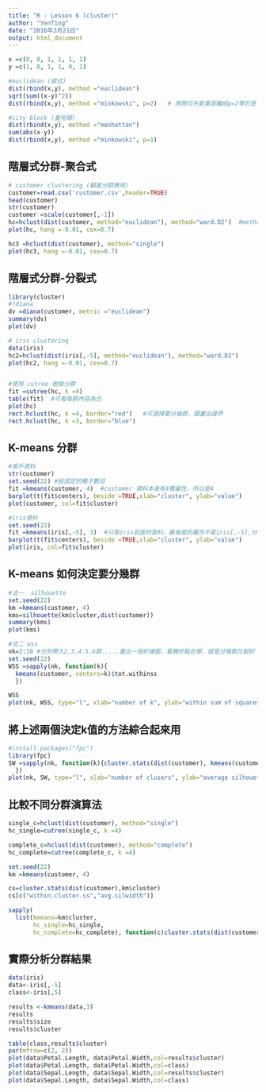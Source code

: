 ```yaml
---
title: "R - Lesson 6 (cluster)"
author: "YenTing"
date: "2016年3月21日"
output: html_document
---
```


```r
x =c(0, 0, 1, 1, 1, 1)
y =c(1, 0, 1, 1, 0, 1)

#euclidean (歐式)
dist(rbind(x,y), method ="euclidean")
sqrt(sum((x-y)^2))
dist(rbind(x,y), method ="minkowski", p=2)   # 用閔可夫斯基距離給p=2等於是『歐式距離』

#city block (曼哈頓)
dist(rbind(x,y), method ="manhattan")
sum(abs(x-y))
dist(rbind(x,y), method ="minkowski", p=1)
```

## 階層式分群-聚合式
```r
# customer clustering (顧客分群應用)
customer=read.csv('customer.csv',header=TRUE)
head(customer)
str(customer)
customer =scale(customer[,-1])
hc=hclust(dist(customer, method="euclidean"), method="ward.D2")  #method 可隨意替換  single、compelete、average、ward.D2
plot(hc, hang =-0.01, cex=0.7)

hc3 =hclust(dist(customer), method="single")
plot(hc3, hang =-0.01, cex=0.7)
```

## 階層式分群-分裂式
```r
library(cluster)
#?diana
dv =diana(customer, metric ="euclidean")
summary(dv)
plot(dv)

# iris clustering
data(iris)
hc2=hclust(dist(iris[,-5], method="euclidean"), method="ward.D2")
plot(hc2, hang =-0.01, cex=0.7)


#使用 cutree 樹做分群
fit =cutree(hc, k =4)
table(fit)  #可看每群內容為合
plot(hc)
rect.hclust(hc, k =4, border="red")   #可選擇要分幾群，跟畫出邊界
rect.hclust(hc, k =3, border="blue")
```

## K-means 分群
```r
#客戶資料
str(customer)
set.seed(22) #給固定的種子數目
fit =kmeans(customer, 4)  #customer 資料本身有4種屬性，所以是4
barplot(t(fit$centers), beside =TRUE,xlab="cluster", ylab="value")
plot(customer, col=fit$cluster)

#iris資料
set.seed(22)
fit =kmeans(iris[,-5], 3)  #只取iris前面的資料，最後面的屬性不拿iris[,-5],分三群
barplot(t(fit$centers), beside =TRUE,xlab="cluster", ylab="value")
plot(iris, col=fit$cluster)

```

## K-means 如何決定要分幾群
```r
#法一  silhouette
set.seed(22)
km =kmeans(customer, 4)
kms=silhouette(km$cluster,dist(customer))
summary(kms)
plot(kms)
```

```r
#法二 wss
nk=2:10 #分別帶入2.3.4.5.6群.....畫出一個折線圖，看轉折點在哪，就是分幾群比較好
set.seed(22)
WSS =sapply(nk, function(k){
  kmeans(customer, centers=k)$tot.withinss
  })

WSS
plot(nk, WSS, type="l", xlab="number of k", ylab="within sum of squares")
```

## 將上述兩個決定k值的方法綜合起來用
```r
#install.packages("fpc")
library(fpc)
SW =sapply(nk, function(k){cluster.stats(dist(customer), kmeans(customer, centers=k)$cluster)$avg.silwidth
  })
plot(nk, SW, type="l", xlab="number of clusers", ylab="average silhouette width")
```

## 比較不同分群演算法
```r
single_c=hclust(dist(customer), method="single")
hc_single=cutree(single_c, k =4)

complete_c=hclust(dist(customer), method="complete")
hc_complete=cutree(complete_c, k =4)

set.seed(22)
km =kmeans(customer, 4)

cs=cluster.stats(dist(customer),km$cluster)
cs[c("within.cluster.ss","avg.silwidth")]

sapply(
  list(kmeans=km$cluster, 
       hc_single=hc_single, 
       hc_complete=hc_complete), function(c)cluster.stats(dist(customer), c)[c("within.cluster.ss","avg.silwidth")])
```

## 實際分析分群結果
```r
data(iris)
data<-iris[,-5]
class<-iris[,5]

results <-kmeans(data,3)
results
results$size
results$cluster

table(class,results$cluster)
par(mfrow=c(2, 2))
plot(data$Petal.Length, data$Petal.Width,col=results$cluster)
plot(data$Petal.Length, data$Petal.Width,col=class)
plot(data$Sepal.Length, data$Sepal.Width,col=results$cluster)
plot(data$Sepal.Length, data$Sepal.Width,col=class)
```

